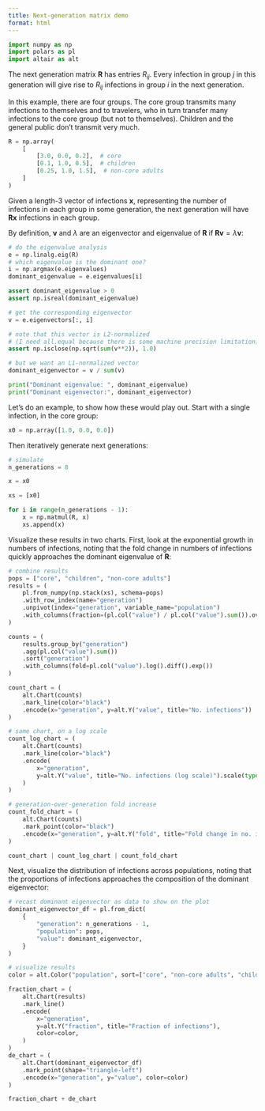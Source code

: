 ```yaml
---
title: Next-generation matrix demo
format: html
---
```


```python
import numpy as np
import polars as pl
import altair as alt
```

The next generation matrix $\mathbf{R}$ has entries $R_{ij}$. Every infection in group $j$ in this generation will give rise to $R_{ij}$ infections in group $i$ in the next generation.

In this example, there are four groups. The core group transmits many infections to themselves and to travelers, who in turn transfer many infections to the core group (but not to themselves). Children and the general public don't transmit very much.

```python
R = np.array(
    [
        [3.0, 0.0, 0.2],  # core
        [0.1, 1.0, 0.5],  # children
        [0.25, 1.0, 1.5],  # non-core adults
    ]
)
```

Given a length-3 vector of infections $\mathbf{x}$, representing the number of infections in each group in some generation, the next generation will have $\mathbf{Rx}$ infections in each group.

By definition, $\mathbf{v}$ and $\lambda$ are an eigenvector and eigenvalue of $\mathbf{R}$ if $\mathbf{Rv} = \lambda \mathbf{v}$:

```python
# do the eigenvalue analysis
e = np.linalg.eig(R)
# which eigenvalue is the dominant one?
i = np.argmax(e.eigenvalues)
dominant_eigenvalue = e.eigenvalues[i]

assert dominant_eigenvalue > 0
assert np.isreal(dominant_eigenvalue)

# get the corresponding eigenvector
v = e.eigenvectors[:, i]

# note that this vector is L2-normalized
# (I need all.equal because there is some machine precision limitation)
assert np.isclose(np.sqrt(sum(v**2)), 1.0)

# but we want an L1-normalized vector
dominant_eigenvector = v / sum(v)

print("Dominant eigenvalue: ", dominant_eigenvalue)
print("Dominant eigenvector:", dominant_eigenvector)
```

Let's do an example, to show how these would play out. Start with a single infection, in the core group:

```python
x0 = np.array([1.0, 0.0, 0.0])
```

Then iteratively generate next generations:

```python
# simulate
n_generations = 8

x = x0

xs = [x0]

for i in range(n_generations - 1):
    x = np.matmul(R, x)
    xs.append(x)
```

Visualize these results in two charts. First, look at the exponential growth in numbers of infections, noting that the fold change in numbers of infections quickly approaches the dominant eigenvalue of $\mathbf{R}$:

```python
# combine results
pops = ["core", "children", "non-core adults"]
results = (
    pl.from_numpy(np.stack(xs), schema=pops)
    .with_row_index(name="generation")
    .unpivot(index="generation", variable_name="population")
    .with_columns(fraction=(pl.col("value") / pl.col("value").sum()).over("generation"))
)

counts = (
    results.group_by("generation")
    .agg(pl.col("value").sum())
    .sort("generation")
    .with_columns(fold=pl.col("value").log().diff().exp())
)

count_chart = (
    alt.Chart(counts)
    .mark_line(color="black")
    .encode(x="generation", y=alt.Y("value", title="No. infections"))
)

# same chart, on a log scale
count_log_chart = (
    alt.Chart(counts)
    .mark_line(color="black")
    .encode(
        x="generation",
        y=alt.Y("value", title="No. infections (log scale)").scale(type="log"),
    )
)

# generation-over-generation fold increase
count_fold_chart = (
    alt.Chart(counts)
    .mark_point(color="black")
    .encode(x="generation", y=alt.Y("fold", title="Fold change in no. infections"))
)

count_chart | count_log_chart | count_fold_chart
```

Next, visualize the distribution of infections across populations, noting that the proportions of infections approaches the composition of the dominant eigenvector:

```python
# recast dominant eigenvector as data to show on the plot
dominant_eigenvector_df = pl.from_dict(
    {
        "generation": n_generations - 1,
        "population": pops,
        "value": dominant_eigenvector,
    }
)

# visualize results
color = alt.Color("population", sort=["core", "non-core adults", "children"])

fraction_chart = (
    alt.Chart(results)
    .mark_line()
    .encode(
        x="generation",
        y=alt.Y("fraction", title="Fraction of infections"),
        color=color,
    )
)
de_chart = (
    alt.Chart(dominant_eigenvector_df)
    .mark_point(shape="triangle-left")
    .encode(x="generation", y="value", color=color)
)

fraction_chart + de_chart
```
